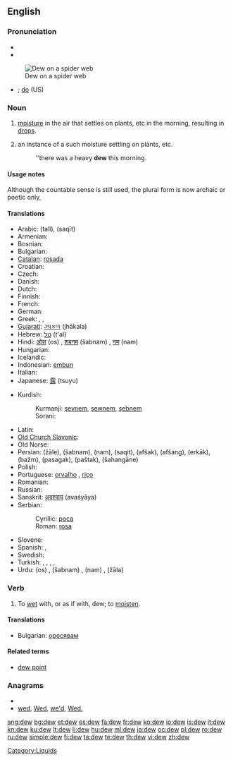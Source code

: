 ==English==
{{wikipedia}}

===Pronunciation===
* {{IPA|/djuː/}}
* {{audio|en-us-dew.ogg|Audio (US)}}
[[Image:Dew on spider web Luc Viatour.jpg|thumb|right|Dew on a spider web]]
* {{homophones|due}}; [[do]] (US)

===Noun===
{{en-noun|s|-}}

# {{uncountable}} [[moisture]] in the air that settles on plants, etc in the morning, resulting in [[drop]]s.
# {{countable|but see usage notes}} an instance of a such moisture settling on plants, etc.
#: ''there was a heavy '''dew''' this morning.

====Usage notes====
Although the countable sense is still used, the plural form is now archaic or poetic only, 

====Translations====
{{trans-top|moisture in the air that settles on plants, etc}}
* Arabic: {{Arab|[[طل|طَلّ]]}} (tall), {{Arab|[[سقيط|سَقيط]]}} (saqīt)
* Armenian: {{t-|hy|ցող|tr=c’oġ}}
* Bosnian: {{t-|bs|rosa|f}}
* Bulgarian: {{t+|bg|роса|f}}
* [[Catalan]]: [[rosada]]
* Croatian: {{t-|hr|rosa|f}}
* Czech: {{t+|cs|rosa|f}}
* Danish: {{t+|da|dug|c}}
* Dutch: {{t+|nl|dauw|m}}
* Finnish: {{t+|fi|kaste}}
* French: {{t+|fr|rosée|f}}
* German: {{t+|de|Tau|m}}
* Greek: {{t+|el|πάχνη|f|tr=páchni}}, {{t|el|δροσιά|f|tr=drosiá}}, {{t|el|δρόσος|f|tr=drósos}}
* [[Gujarati]]: [[ઝાકળ]] (jhākala) {{f}}
* Hebrew: [[טל]] (t'al) {{m}}
* Hindi: [[ओस]] (os) {{f}}, [[शबनम]] (šabnam) {{f}}, [[नम]] (nam) {{f}}
* Hungarian: {{t+|hu|harmat}}
* Icelandic: {{t+|is|dögg|f}}
* Indonesian: [[embun]]
* Italian: {{t-|it|rugiada}}
* Japanese: [[露]] (tsuyu)
{{trans-mid}}
* Kurdish:
*: Kurmanji: [[şevnem]], [[şewnem]], [[şebnem]]
*: Sorani: {{t|ku|شه‌ونم|tr=|sc=ku-Arab}}
* Latin: {{t+|la|ros}}
* [[Old Church Slavonic]]: {{tø|cu|роса|f|tr=rosa|sc=Cyrs}}
* Old Norse: {{tø|non|dǫgg|f}}
* Persian: {{fa-Arab|[[ژاله]]}} (žāle), {{fa-Arab|[[شبنم]]}} (šabnam), {{fa-Arab|[[نم]]}} (nam), {{fa-Arab|[[سقیط]]}} (saqit), {{fa-Arab|[[افشک]]}} (afšak), {{fa-Arab|[[افشنگ]]}} (afšang), {{fa-Arab|[[ارکاک]]}} (erkāk), {{fa-Arab|[[بژم]]}} (bažm), {{fa-Arab|[[پسگک]]}} (pasagak), {{fa-Arab|[[پشتک]]}} (paštak), {{fa-Arab|[[شهنگانه]]}} (šahangāne)
* Polish: {{t+|pl|rosa|f}}
* Portuguese: [[orvalho]] {{m}}, [[riço]] {{m}}
* Romanian: {{t-|ro|rouă}}
* Russian: {{t+|ru|роса|f|tr=rosá}}
* Sanskrit: [[अवश्याय]] (avaśyāya)
* Serbian:
*: Cyrillic: [[роса#Serbian|роса]] {{f}}
*: Roman: [[rosa#Serbian|rosa]] {{f}}
* Slovene: {{t+|sl|rosa|f}}
* Spanish: {{t+|es|rocío}}, {{t+|es|sereno|m}}
* Swedish: {{t+|sv|dagg|c}}
* Turkish: {{t+|tr|şebnem}}, {{t+|tr|çiy}}, {{t+|tr|çiğ}}, {{t+|tr|kırağı}}, {{t+|tr|jale}}
* Urdu: {{ur-Arab|[[اوس]]}} (os) {{f}}, {{ur-Arab|[[شبنم]]}} (šabnam) {{f}}, {{ur-Arab|[[نم]]}} (nam) {{f}}, {{ur-Arab|[[ژالہ]]}} (žāla) {{m}}
{{trans-bottom}}

===Verb===
{{en-verb}}

# To [[wet]] with, or as if with, dew; to [[moisten]].

====Translations====
* Bulgarian: [[оросявам]]

====Related terms====
* [[dew point]]

===Anagrams===
* {{alphagram|dew}}
* [[wed#English|wed]], [[Wed#English|Wed]], [[we'd#English|we'd]], [[Wed.#English|Wed.]]

[[Category:Liquids]]

[[ang:dew]]
[[bg:dew]]
[[et:dew]]
[[es:dew]]
[[fa:dew]]
[[fr:dew]]
[[ko:dew]]
[[io:dew]]
[[is:dew]]
[[it:dew]]
[[kn:dew]]
[[ku:dew]]
[[lt:dew]]
[[li:dew]]
[[hu:dew]]
[[ml:dew]]
[[ja:dew]]
[[oc:dew]]
[[pl:dew]]
[[ro:dew]]
[[ru:dew]]
[[simple:dew]]
[[fi:dew]]
[[ta:dew]]
[[te:dew]]
[[th:dew]]
[[vi:dew]]
[[zh:dew]]